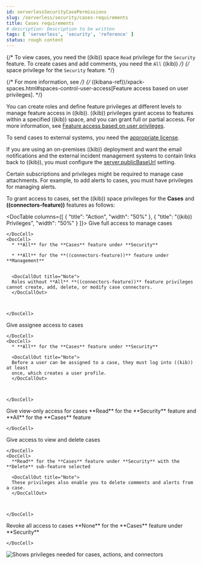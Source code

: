 ```yaml
---
id: serverlessSecurityCasePermissions
slug: /serverless/security/cases-requirements
title: Cases requirements
# description: Description to be written
tags: [ 'serverless', 'security', 'reference' ]
status: rough content
---
```


<div id="case-permissions"></div>

{/* To view cases, you need the ((kib)) space `Read` privilege for the `Security` feature. To create cases and add comments, you need the `All` ((kib)) */}
{/* space privilege for the `Security` feature. */}

{/* For more information, see */}
{/* ((kibana-ref))/xpack-spaces.html#spaces-control-user-access[Feature access based on user privileges]. */}

You can create roles and define feature privileges at different levels to manage feature access in ((kib)). ((kib)) privileges grant access to features within a specified ((kib)) space, and you can grant full or partial access. For more information, see
[Feature access based on user privileges](((kibana-ref))/xpack-spaces.html#spaces-control-user-access).

<DocCallOut title="Note">

To send cases to external systems, you need the [appropriate license](((subscriptions))).

If you are using an on-premises ((kib)) deployment and want the email
notifications and the external incident management systems to contain links back
to ((kib)), you must configure the 
[server.publicBaseUrl](((kibana-ref))/settings.html#server-publicBaseUrl) setting.

</DocCallOut>

<DocCallOut title="Important" color="warning">
Certain subscriptions and privileges might be required to manage case attachments. For example, to add alerts to cases, you must have privileges for <DocLink id="serverlessSecurityDetectionsPermissionsSection" section="enable-and-access-detections">managing alerts</DocLink>. 
</DocCallOut>

To grant access to cases, set the ((kib)) space privileges for the **Cases** and **((connectors-feature))** features as follows:

<DocTable columns={[
  {
    "title": "Action",
    "width": "50%"
  },
  {
    "title": "((kib)) Privileges",
    "width": "50%"
  }
]}>
  <DocRow>
    <DocCell>
      Give full access to manage cases
      
    </DocCell>
    <DocCell>
      * **All** for the **Cases** feature under **Security**

      * **All** for the **((connectors-feature))** feature under **Management**

      
      <DocCallOut title="Note">
      Roles without **All** **((connectors-feature))** feature privileges cannot create, add, delete, or modify case connectors.
      </DocCallOut>
      
      
      
    </DocCell>
  </DocRow>
  <DocRow>
    <DocCell>
      Give assignee access to cases
      
    </DocCell>
    <DocCell>
      * **All** for the **Cases** feature under **Security**
      
      <DocCallOut title="Note">
      Before a user can be assigned to a case, they must log into ((kib)) at least
      once, which creates a user profile.
      </DocCallOut>
      
      
      
    </DocCell>
  </DocRow>
  <DocRow>
    <DocCell>Give view-only access for cases</DocCell>
    <DocCell>
      **Read** for the **Security** feature and **All** for the **Cases** feature
      
      
    </DocCell>
  </DocRow>
  <DocRow>
    <DocCell>
      Give access to view and delete cases
      
    </DocCell>
    <DocCell>
      **Read** for the **Cases** feature under **Security** with the **Delete** sub-feature selected
      
      <DocCallOut title="Note">
      These privileges also enable you to delete comments and alerts from a case.
      </DocCallOut>
      
      
      
    </DocCell>
  </DocRow>
  <DocRow>
    <DocCell>Revoke all access to cases</DocCell>
    <DocCell>
      **None** for the **Cases** feature under **Security**
      
      
    </DocCell>
  </DocRow>
</DocTable>

![Shows privileges needed for cases, actions, and connectors](../images/case-permissions/-cases-case-feature-privs.png)

